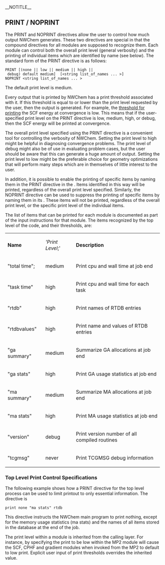 __NOTITLE__
==PRINT / NOPRINT ==

The PRINT and NOPRINT directives allow the user to control how much output NWChem generates. These two directives are
special in that the compound directives for all modules are supposed to recognize them. Each module can control both the overall
print level (general verbosity) and the printing of individual items which are identified by name (see below). The standard form of the PRINT directive is as follows:

 PRINT [(none || low || medium || high || debug) default medium]  [<string list_of_names ... >]
 NOPRINT <string list_of_names ... >

The default print level is medium.

Every output that is printed by NWChem has a print threshold associated with it. If this threshold is equal to or lower than the
print level requested by the user, then the output is generated. For example, the [[Hartree-Fock Theory for Molecules#Printing Information from the SCF Module|threshold for printing]] the SCF energy at convergence is low. This means that if the user-specified print level on the PRINT directive is
low, medium, high, or debug, then the SCF energy will be printed at convergence.

The overall print level specified using the PRINT directive is a convenient tool for controlling the verbosity of NWChem. Setting the print level to high might be helpful in diagnosing convergence problems. The print level of debug might also be of use in evaluating problem cases, but the user should be aware that this can generate a huge amount of output. Setting the print level to low might be the preferable choice for geometry optimizations that will perform many steps which are in themselves of little interest to the user.

In addition, it is possible to enable the printing of specific items by naming them in the PRINT directive in the <list_of_names>. Items identified in this way will be printed, regardless of the overall print level specified. Similarly, the NOPRINT directive can be used to suppress the printing of specific items by naming them in its <list_of_names>. These items will not be printed, regardless of the overall print level, or the specific print level of the individual items.

The list of items that can be printed for each module is documented as part of the input instructions for that module. The items recognized by the top level of the code, and their thresholds, are:

{| border='1' cellspacing='0'
| '''Name'''
| '''Print Level'';'
| '''Description'''
|-
| "total time";
| medium
| Print cpu and wall time at job end
|-
| &quot;task time&quot;
| high
| Print cpu and wall time for each task
|-
| &quot;rtdb&quot;
| high
| Print names of RTDB entries
|-
| &quot;rtdbvalues&quot;
| high
| Print name and values of RTDB entries
|-
| &quot;ga summary&quot;
| medium
| Summarize GA allocations at job end
|-
| &quot;ga stats&quot;
| high
| Print GA usage statistics at job end
|-
| &quot;ma summary&quot;
| medium
| Summarize MA allocations at job end
|-
| &quot;ma stats&quot;
| high
| Print MA usage statistics at job end
|-
| &quot;version&quot;
| debug
| Print version number of all compiled routines
|-
| &quot;tcgmsg&quot;
| never
| Print TCGMSG debug information
|}

===Top Level Print Control Specifications===

The following example shows how a PRINT directive for the top level process can be used to limit printout to only essential information. The directive is

 print none "ma stats" rtdb

This directive instructs the NWChem main program to print nothing, except for the memory usage statistics (ma stats) and the names of all items stored in the database at the end of the job.

The print level within a module is inherited from the calling layer. For instance, by specifying the print to be low within the MP2 module will cause the SCF, CPHF and gradient modules when invoked from the MP2 to default to low print. Explicit user input of print thresholds overrides the inherited value.
